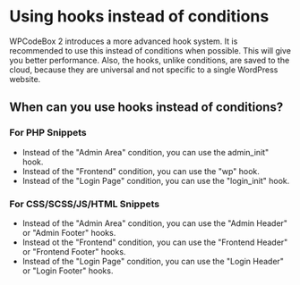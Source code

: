 # Using hooks instead of conditions

WPCodeBox 2 introduces a more advanced hook system. It is recommended to use this instead of conditions when possible. This will give you better
performance. Also, the hooks, unlike conditions, are saved to the cloud, because they are universal and not specific to a single WordPress website.

## When can you use hooks instead of conditions?

### For PHP Snippets

 - Instead of the "Admin Area" condition, you can use the admin_init" hook.
 - Instead of the "Frontend" condition, you can use the "wp" hook.
 - Instead of the "Login Page" condition, you can use the "login_init" hook.

### For CSS/SCSS/JS/HTML Snippets
 - Instead of the "Admin Area" condition, you can use the "Admin Header" or "Admin Footer" hooks.
 - Instead ot the "Frontend" condition, you can use the "Frontend Header" or "Frontend Footer" hooks.
 - Instead of the "Login Page" condition, you can use the "Login Header" or "Login Footer" hooks.
